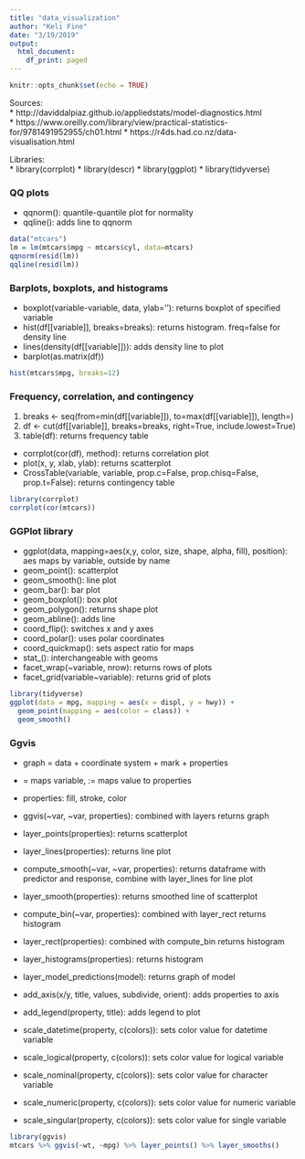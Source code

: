 ```yaml
---
title: "data_visualization"
author: "Keli Fine"
date: "3/19/2019"
output:
  html_document:
    df_print: paged
---
```


```r
knitr::opts_chunk$set(echo = TRUE)
```
Sources:  
* http://daviddalpiaz.github.io/appliedstats/model-diagnostics.html  
* https://www.oreilly.com/library/view/practical-statistics-for/9781491952955/ch01.html
* https://r4ds.had.co.nz/data-visualisation.html

Libraries:  
* library(corrplot)
* library(descr)
* library(ggplot)
* library(tidyverse)  

### QQ plots

* qqnorm(): quantile-quantile plot for normality
* qqline(): adds line to qqnorm

```r
data("mtcars")
lm = lm(mtcars$mpg ~ mtcars$cyl, data=mtcars)
qqnorm(resid(lm))
qqline(resid(lm))
```

### Barplots, boxplots, and histograms

* boxplot(variable-variable, data, ylab=''): returns boxplot of specified variable
* hist(df[[variable]], breaks=breaks): returns histogram. freq=false for density line
* lines(density(df[[variable]])): adds density line to plot
* barplot(as.matrix(df))

```r
hist(mtcars$mpg, breaks=12)
```
### Frequency, correlation, and contingency

1. breaks <- seq(from=min(df[[variable]]), to=max(df[[variable]]), length=)
2. df <- cut(df[[variable]], breaks=breaks, right=True, include.lowest=True)
3. table(df): returns frequency table
* corrplot(cor(df), method): returns correlation plot
* plot(x, y, xlab, ylab): returns scatterplot
* CrossTable(variable, variable, prop.c=False, prop.chisq=False, prop.t=False): returns contingency table

```r
library(corrplot)
corrplot(cor(mtcars))
```
### GGPlot library

* ggplot(data, mapping=aes(x,y, color, size, shape, alpha, fill), position): aes maps by variable, outside by name
* geom_point(): scatterplot
* geom_smooth(): line plot
* geom_bar(): bar plot
* geom_boxplot(): box plot
* geom_polygon(): returns shape plot
* geom_abline(): adds line
* coord_flip(): switches x and y axes
* coord_polar(): uses polar coordinates
* coord_quickmap(): sets aspect ratio for maps
* stat_<func>(): interchangeable with geoms
* facet_wrap(~variable, nrow): returns rows of plots
* facet_grid(variable~variable): returns grid of plots

```r
library(tidyverse)
ggplot(data = mpg, mapping = aes(x = displ, y = hwy)) + 
  geom_point(mapping = aes(color = class)) + 
  geom_smooth()
```
### Ggvis 

* graph = data + coordinate system + mark + properties
* = maps variable, := maps value to properties
* properties: fill, stroke, color

* ggvis(~var, ~var, properties): combined with layers returns graph
* layer_points(properties): returns scatterplot
* layer_lines(properties): returns line plot
* compute_smooth(~var, ~var, properties): returns dataframe with predictor and response, combine with layer_lines for line plot
* layer_smooth(properties): returns smoothed line of scatterplot
* compute_bin(~var, properties): combined with layer_rect returns histogram
* layer_rect(properties): combined with compute_bin returns histogram
* layer_histograms(properties): returns histogram
* layer_model_predictions(model): returns graph of model
* add_axis(x/y, title, values, subdivide, orient): adds properties to axis
* add_legend(property, title): adds legend to plot
* scale_datetime(property, c(colors)): sets color value for datetime variable
* scale_logical(property, c(colors)): sets color value for logical variable
* scale_nominal(property, c(colors)): sets color value for character variable
* scale_numeric(property, c(colors)): sets color value for numeric variable
* scale_singular(property, c(colors)): sets color value for single variable
```r
library(ggvis)
mtcars %>% ggvis(~wt, ~mpg) %>% layer_points() %>% layer_smooths()
```
